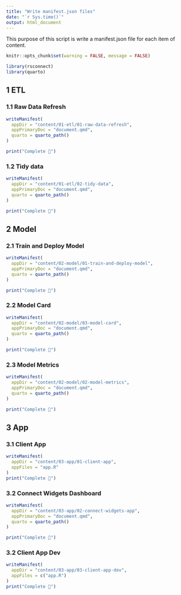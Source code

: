 ```yaml
---
title: "Write manifest.json files"
date: "`r Sys.time()`"
output: html_document
---
```


This purpose of this script is write a manifest.json file for each item of content.

```r
knitr::opts_chunk$set(warning = FALSE, message = FALSE) 

library(rsconnect)
library(quarto)
```

## 1 ETL

### 1.1 Raw Data Refresh

```r
writeManifest(
  appDir = "content/01-etl/01-raw-data-refresh", 
  appPrimaryDoc = "document.qmd",
  quarto = quarto_path()
)

print("Complete 🎉")
```

### 1.2 Tidy data

```r
writeManifest(
  appDir = "content/01-etl/02-tidy-data", 
  appPrimaryDoc = "document.qmd",
  quarto = quarto_path()
)

print("Complete 🎉")
```

## 2 Model

### 2.1 Train and Deploy Model

```r
writeManifest(
  appDir = "content/02-model/01-train-and-deploy-model", 
  appPrimaryDoc = "document.qmd",
  quarto = quarto_path()
)

print("Complete 🎉")
```

### 2.2 Model Card

```r
writeManifest(
  appDir = "content/02-model/03-model-card", 
  appPrimaryDoc = "document.qmd",
  quarto = quarto_path()
)

print("Complete 🎉")
```

### 2.3 Model Metrics

```r
writeManifest(
  appDir = "content/02-model/02-model-metrics", 
  appPrimaryDoc = "document.qmd",
  quarto = quarto_path()
)

print("Complete 🎉")
```



## 3 App

### 3.1 Client App

```r
writeManifest(
  appDir = "content/03-app/01-client-app", 
  appFiles = "app.R"
)
print("Complete 🎉")
```

### 3.2 Connect Widgets Dashboard

```r
writeManifest(
  appDir = "content/03-app/02-connect-widgets-app", 
  appPrimaryDoc = "document.qmd",
  quarto = quarto_path()
)

print("Complete 🎉")
```

### 3.2 Client App Dev

```r
writeManifest(
  appDir = "content/03-app/03-client-app-dev", 
  appFiles = c("app.R")
)
print("Complete 🎉")
```
